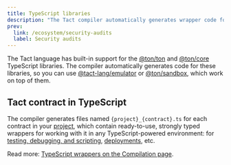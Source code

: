 ```yaml
---
title: TypeScript libraries
description: "The Tact compiler automatically generates wrapper code for use with @ton/ton and @ton/core libraries."
prev:
  link: /ecosystem/security-audits
  label: Security audits
---
```


The Tact language has built-in support for the [@ton/ton](https://github.com/ton-org/ton) and [@ton/core](https://github.com/ton-org/ton-core) TypeScript libraries. The compiler automatically generates code for these libraries, so you can use [@tact-lang/emulator](https://github.com/tact-lang/tact-emulator) or [@ton/sandbox](https://github.com/ton-org/sandbox), which work on top of them.

## Tact contract in TypeScript

The compiler generates files named `{project}_{contract}.ts` for each contract in your [project](/book/config#projects), which contain ready-to-use, strongly typed wrappers for working with it in any TypeScript-powered environment: for [testing, debugging, and scripting](/book/debug), [deployments](/book/deploy), etc.

Read more: [TypeScript wrappers on the Compilation page](/book/compile#wrap-ts).
